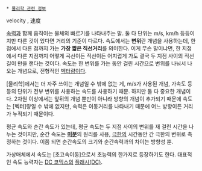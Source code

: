  * [[물리학 관련 정보]]

velocity , 速度

[[속력]]과 함께 움직이는 물체의 빠르기를 나타내주는 말. 둘 다 단위는 m/s, km/h 등등이지만 다른 것이 있다면 거리의 기준이 다르다. 속도에서는 '''변위'''란 개념을 사용하는데, 한 점에서 다른 점까지 가는 '''가장 짧은 직선거리'''를 의미한다. 이게 무슨 말이냐면, 한 지점에서 다른 지점까지 어떻게 곡선이든 직선이든 어지럽게 가도 결국 두 지점 사이의 직선길이 만을 잰다는 것이다. 속도는 한 변위를 가는 동안 걸린 시간으로 변위를 나눠서 나오는 개념으로, 전형적인 [[벡터]]량이다. 

[물리학]에서는 더 자주 쓰이는 개념일 수 밖에 없는 게, m/s가 사용된 개념, 가속도 등등의 단위가 전부 변위를 사용하는 속도를 사용하기 때문. 하지만 둘 다 중요한 개념이다. 2차원 이상에서는 앞뒤의 개념 뿐만이 아니라 방향의 개념이 추가되기 때문에 속도는 [벡터]량일 수 밖에 없지만, 속력은 이동거리를 나타내기 때문에 어느 방향이든 거리가 누적되기 때문이다.

평균 속도와 순간 속도가 있는데, 평균 속도는 두 지점 사이의 변위를 재 걸린 시간을 나누는 것이지만, 순간 속도는 '''[[미분]]'''의 원리를 사용, [[극한]]의 시간동안 간 극한의 변위로 측정하는 것이다. 이쯤 되면 순간속도의 크기와 순간속력과의 차이는 방향성 뿐.

가상매체에서 속도는 [초고속이동]으로서 초능력의 한가지로 등장하기도 한다. 대표적인 속도 능력자는 [[DC 코믹스]]의 [[플래시(DC)]].
